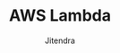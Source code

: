 ---
layout: "../../components/layout/blog-post-layout.astro"
title: "AWS Lambda"
publishedDate: 2023-09-15
updatedDate: 2023-09-15
description: "Step by step guide on how to setup and and use drizzle orm in node js with typescript and perform crud operation"
ogImage: "https://static.everythingcs.dev/blog/learn-nodejs-drizzle.png"
featuredImage: "https://static.everythingcs.dev/blog/learn-nodejs-drizzle.png"
category: ["JavaScript"]
author: "Jitendra"
isFeatured: false
draft: true
---